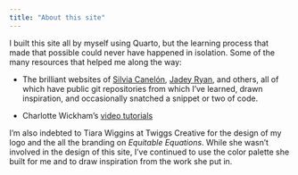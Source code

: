 ```yaml
---
title: "About this site"
---
```


I built this site all by myself using Quarto, but the learning process that made that possible could never have happened in isolation. Some of the many resources that helped me along the way:

- The brilliant websites of [Silvia Canelón](https://silviacanelon.com/), [Jadey Ryan](https://jadeyryan.com/), and others, all of which have public git repositories from which I've learned, drawn inspiration, and occasionally snatched a snippet or two of code.

- Charlotte Wickham's [video tutorials](https://quarto.org/docs/blog/posts/2024-12-04-websites-workshop/index.html)

I'm also indebted to Tiara Wiggins at Twiggs Creative for the design of my logo and the all the branding on *Equitable Equations*. While she wasn't involved in the design of this site, I've continued to use the color palette she built for me and to draw inspiration from the work she put in. 


